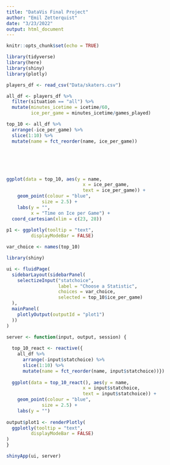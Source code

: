 ```yaml
---
title: "DataVis Final Project"
author: "Emil Zetterquist"
date: "3/23/2022"
output: html_document
---
```


```r
knitr::opts_chunk$set(echo = TRUE)
```

```r
library(tidyverse)
library(here)
library(shiny)
library(plotly)

players_df <- read_csv("Data/skaters.csv")
```


```r
all_df <- players_df %>%
  filter(situation == "all") %>%
  mutate(minutes_icetime = icetime/60,
         ice_per_game = minutes_icetime/games_played)

top_10 <- all_df %>% 
  arrange(-ice_per_game) %>%
  slice(1:10) %>%
  mutate(name = fct_reorder(name, ice_per_game))






ggplot(data = top_10, aes(y = name, 
                            x = ice_per_game,
                            text = ice_per_game)) +
    geom_point(colour = "blue",
             size = 2.5) +
    labs(y = "",
         x = "Time on Ice per Game") +
  coord_cartesian(xlim = c(23, 28))
  
p1 <- ggplotly(tooltip = "text",
         displayModeBar = FALSE) 

```

```r
var_choice <- names(top_10)

library(shiny)

ui <- fluidPage(
  sidebarLayout(sidebarPanel(
    selectizeInput("statchoice",
                   label = "Choose a Statistic",
                   choices = var_choice,
                   selected = top_10$ice_per_game)
  ),
  mainPanel(
    plotlyOutput(outputId = "plot1")
  ))
)

server <- function(input, output, session) {
  
  top_10_react <- reactive({
    all_df %>% 
      arrange(-input$statchoice) %>%
      slice(1:10) %>%
      mutate(name = fct_reorder(name, input$statchoice))})
  
  ggplot(data = top_10_react(), aes(y = name, 
                            x = input$statchoice,
                            text = input$statchoice)) +
    geom_point(colour = "blue",
             size = 2.5) +
    labs(y = "") 
  
output$plot1 <- renderPlotly(
  ggplotly(tooltip = "text",
         displayModeBar = FALSE)
)
}

shinyApp(ui, server)
```

